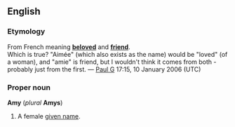 ==English==
===Etymology===
From French meaning '''[[beloved]]''' and '''[[friend]]'''.
<br>{{etystub}} Which is true?  "Aimée" (which also exists as the name) would be "loved" (of a woman), and "amie" is friend, but I wouldn't think it comes from both - probably just from the first. &mdash; [[User:Paul G|Paul G]] 17:15, 10 January 2006 (UTC)

===Proper noun===
'''Amy''' (''plural'' '''Amys''')

#A female [[given name]].